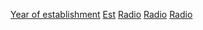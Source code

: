 {{container cat}}
[[Category:電台|Year of establishment]]
[[Category:各年電台|Est]]
[[Category:各年份開業娛樂公司|Radio]]
[[Category:各年份開業媒體公司|Radio]]
[[Category:各年各類建立|Radio]]